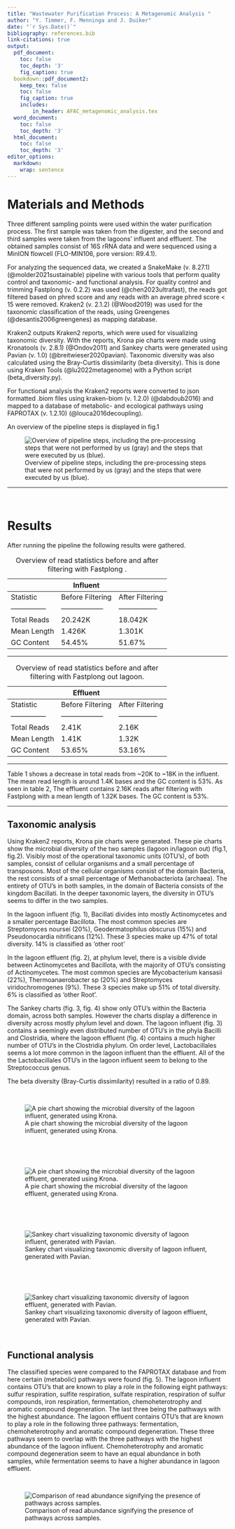 ```yaml
---
title: "Wastewater Purification Process: A Metagenomic Analysis "
author: "Y. Timmer, F. Menninga and J. Duiker"
date: "`r Sys.Date()`"
bibliography: references.bib
link-citations: true
output:
  pdf_document:
    toc: false
    toc_depth: '3'
    fig_caption: true
  bookdown::pdf_document2:
    keep_tex: false    
    toc: false      
    fig_caption: true
    includes:  
        in_header: AFAC_metagenomic_analysis.tex
  word_document:
    toc: false
    toc_depth: '3'
  html_document:
    toc: false
    toc_depth: '3'
editor_options: 
  markdown: 
    wrap: sentence
---
```


# Materials and Methods #

Three different sampling points were used within the water purification process. The first sample was taken from the digester, and the second and third samples were taken from the lagoons' influent and effluent. The obtained samples consist of 16S rRNA data and were sequenced using a MinION flowcell (FLO-MIN106, pore version: R9.4.1).  

For analyzing the sequenced data, we created a SnakeMake (v. 8.27.1) (@molder2021sustainable) pipeline with various tools that perform quality control and taxonomic- and functional analysis. For quality control and trimming Fastplong (v. 0.2.2) was used (@chen2023ultrafast), the reads got filtered based on phred score and any reads with an average phred score < 15 were removed. Kraken2 (v. 2.1.2) (@Wood2019) was used for the taxonomic classification of the reads, using Greengenes (@desantis2006greengenes) as mapping database.  

Kraken2 outputs Kraken2 reports, which were used for visualizing taxonomic diversity. With the reports, Krona pie charts were made using Kronatools (v. 2.8.1) (@Ondov2011) and Sankey charts were generated using Pavian (v. 1.0) (@breitwieser2020pavian). Taxonomic diversity was also calculated using the Bray-Curtis dissimilarity (beta diversity). This is done using Kraken Tools (@lu2022metagenome) with a Python script (beta_diversity.py).  

For functional analysis the Kraken2 reports were converted to json formatted .biom files using kraken-biom (v. 1.2.0) (@dabdoub2016) and mapped to a database of metabolic- and ecological pathways using FAPROTAX (v. 1.2.10) (@louca2016decoupling).  

An overview of the pipeline steps is displayed in fig.1

![Overview of pipeline steps, including the pre-processing steps that were not performed by us (gray) and the steps that were executed by us (blue).]("/home/floris/Documenten/git_repo/metagenomics-ACFC/analysis/Logbook_Floris/Workflow_Diagram.jpg")


---

\

# Results #

After running the pipeline the following results were gathered. 




|      | Influent |   |
|---------------|------------------|-----------------|
| Statistic     | Before Filtering | After Filtering |
|---------------|------------------|-----------------|
| Total Reads   | 20.242K          | 18.042K         |
| Mean Length   | 1.426K           | 1.301K          |
| GC Content    | 54.45%           | 51.67%          |


table: Overview of read statistics before and after filtering with Fastplong . 


---


|      | Effluent |   |
|---------------|------------------|-----------------|
| Statistic     | Before Filtering | After Filtering |
|---------------|------------------|-----------------|
| Total Reads   | 2.41K            | 2.16K           |
| Mean Length   | 1.41K            | 1.32K           |
| GC Content    | 53.65%           | 53.16%          |

table: Overview of read statistics before and after filtering with Fastplong out lagoon. 


---


Table 1 shows a decrease in total reads from ~20K to ~18K in the influent. The mean read length is around 1.4K bases and the GC content is 53%. As seen in table 2, The effluent contains 2.16K reads after filtering with Fastplong with a mean length of 1.32K bases. The GC content is 53%. 

---

## Taxonomic analysis 

Using Kraken2 reports, Krona pie charts were generated. These pie charts show the microbial diversity of the two samples (lagoon in/lagoon out) (fig.1, fig.2). Visibly most of the operational taxonomic units (OTU's), of both samples, consist of cellular organisms and a small percentage of transposons. Most of the cellular organisms consist of the domain Bacteria, the rest consists of a small percentage of Methanobacteriota (archaea). The entirety of OTU's in both samples, in the domain of Bacteria consists of the kingdom Bacillati. In the deeper taxonomic layers, the diversity in OTU’s seems to differ in the two samples. 

In the lagoon influent (fig. 1), Bacillati divides into mostly Actinomycetes and a smaller percentage Bacillota. The most common species are Streptomyces noursei (20%), Geodermatophilus obscurus (15%) and Pseudonocardia nitrificans (12%). These 3 species make up 47% of total diversity. 14% is classified as ‘other root’ 

In the lagoon effluent (fig. 2), at phylum level, there is a visible divide between Actinomycetes and Bacillota, with the majority of OTU's consisting of Actinomycetes. The most common species are Mycobacterium kansasii (22%), Thermoanaerobacter sp (20%) and Streptomyces viridochromogenes (9%). These 3 species make up 51% of total diversity. 6% is classified as ‘other Root’. 

The Sankey charts (fig. 3, fig. 4) show only OTU's within the Bacteria domain, across both samples. However the charts display a difference in diversity across mostly phylum level and down. The lagoon influent (fig. 3) contains a seemingly even distributed number of OTU's in the phyla Bacilli and Clostridia, where the lagoon effluent (fig. 4) contains a much higher number of OTU's in the Clostridia phylum. On order level, Lactobacillales seems a lot more common in the lagoon influent than the effluent. All of the the Lactobacillales OTU's in the lagoon influent seem to belong to the Streptococcus genus. 

The beta diversity (Bray-Curtis dissimilarity) resulted in a ratio of 0.89. 

\


![A pie chart showing the microbial diversity of the lagoon influent, generated using Krona.]("/home/floris/Documenten/git_repo/metagenomics-ACFC/analysis/Logbook_Yamila/img/krona_in_lagoon.png")

\

\

![A pie chart showing the microbial diversity of the lagoon effluent, generated using Krona.]("/home/floris/Documenten/git_repo/metagenomics-ACFC/analysis/Logbook_Yamila/img/krona_in_lagoon.png")

\

\

![Sankey chart visualizing taxonomic diversity of lagoon influent, generated with Pavian.]("/home/floris/Documenten/git_repo/metagenomics-ACFC/analysis/Logbook_Floris/In_Lagoon.png")

\

\

![Sankey chart visualizing taxonomic diversity of lagoon effluent, generated with Pavian.]("/home/floris/Documenten/git_repo/metagenomics-ACFC/analysis/Logbook_Floris/Out_Lagoon.png")

\


## Functional analysis

The classified species were compared to the FAPROTAX database and from here certain (metabolic) pathways were found (fig. 5). The lagoon influent contains OTU's that are known to play a role in the following eight pathways: sulfur respiration, sulfite respiration, sulfate respiration, respiration of sulfur compounds, iron respiration, fermentation, chemoheterotrophy and aromatic compound degeneration. The last three being the pathways with the highest abundance. The lagoon effluent contains OTU's that are known to play a role in the following three pathways: fermentation, chemoheterotrophy and aromatic compound degeneration. These three pathways seem to overlap with the three pathways with the highest abundance of the lagoon influent. Chemoheterotrophy and aromatic compound degeneration seem to have an equal abundance in both samples, while fermentation seems to have a higher abundance in lagoon effluent. 
\

\

![Comparison of read abundance signifying the presence of pathways across samples.](/home/floris/Documenten/git_repo/metagenomics-ACFC/analysis/Logbook_Floris/Bubble_chart.png)

\
